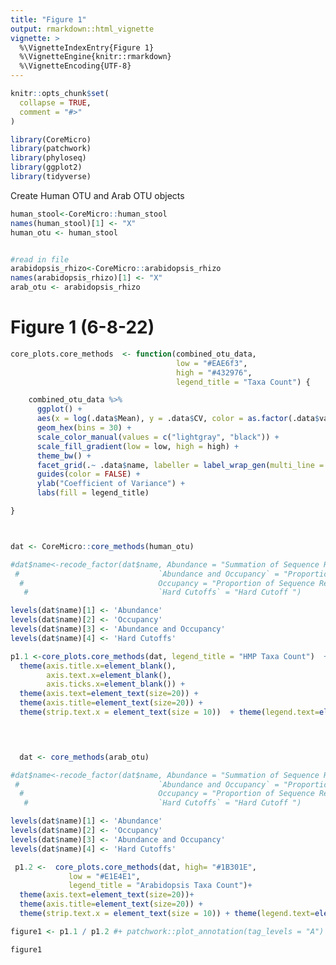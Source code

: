 ```yaml
---
title: "Figure 1"
output: rmarkdown::html_vignette
vignette: >
  %\VignetteIndexEntry{Figure 1}
  %\VignetteEngine{knitr::rmarkdown}
  %\VignetteEncoding{UTF-8}
---
```


```r
knitr::opts_chunk$set(
  collapse = TRUE,
  comment = "#>"
)
```

```r
library(CoreMicro)
library(patchwork)
library(phyloseq)
library(ggplot2)
library(tidyverse)
```

Create Human OTU and Arab OTU objects
```r
human_stool<-CoreMicro::human_stool
names(human_stool)[1] <- "X"
human_otu <- human_stool


#read in file
arabidopsis_rhizo<-CoreMicro::arabidopsis_rhizo
names(arabidopsis_rhizo)[1] <- "X"
arab_otu <- arabidopsis_rhizo
```

# Figure 1 (6-8-22)

```r
core_plots.core_methods  <- function(combined_otu_data,
                                     low = "#EAE6f3",
                                     high = "#432976",
                                     legend_title = "Taxa Count") {

    combined_otu_data %>%
      ggplot() +
      aes(x = log(.data$Mean), y = .data$CV, color = as.factor(.data$value)) +
      geom_hex(bins = 30) +
      scale_color_manual(values = c("lightgray", "black")) +
      scale_fill_gradient(low = low, high = high) +
      theme_bw() +
      facet_grid(.~ .data$name, labeller = label_wrap_gen(multi_line = TRUE)) +
      guides(color = FALSE) +
      ylab("Coefficient of Variance") +
      labs(fill = legend_title)

}



dat <- CoreMicro::core_methods(human_otu)

#dat$name<-recode_factor(dat$name, Abundance = "Summation of Sequence Reads ", 
 #                               `Abundance and Occupancy` = "Proportion of Sequence Reads and Replicates ",
  #                              Occupancy = "Proportion of Sequence Replicates ",
   #                             `Hard Cutoffs` = "Hard Cutoff ")

levels(dat$name)[1] <- 'Abundance'
levels(dat$name)[2] <- 'Occupancy'
levels(dat$name)[3] <- 'Abundance and Occupancy'
levels(dat$name)[4] <- 'Hard Cutoffs'

p1.1 <-core_plots.core_methods(dat, legend_title = "HMP Taxa Count")  +
  theme(axis.title.x=element_blank(),
        axis.text.x=element_blank(),
        axis.ticks.x=element_blank()) +                                                           
  theme(axis.text=element_text(size=20)) + 
  theme(axis.title=element_text(size=20)) + 
  theme(strip.text.x = element_text(size = 10))  + theme(legend.text=element_text(size=22)) + theme(legend.title = element_text(size = 24))



  
  dat <- core_methods(arab_otu)

#dat$name<-recode_factor(dat$name, Abundance = "Summation of Sequence Reads ", 
 #                               `Abundance and Occupancy` = "Proportion of Sequence Reads and Replicates ",
  #                              Occupancy = "Proportion of Sequence Replicates ",
   #                             `Hard Cutoffs` = "Hard Cutoff ")

levels(dat$name)[1] <- 'Abundance'
levels(dat$name)[2] <- 'Occupancy'
levels(dat$name)[3] <- 'Abundance and Occupancy'
levels(dat$name)[4] <- 'Hard Cutoffs'

 p1.2 <-  core_plots.core_methods(dat, high= "#1B301E", 
             low = "#E1E4E1", 
             legend_title = "Arabidopsis Taxa Count")+                                                           
  theme(axis.text=element_text(size=20))+ 
  theme(axis.title=element_text(size=20)) + 
  theme(strip.text.x = element_text(size = 10)) + theme(legend.text=element_text(size=22)) + theme(legend.title = element_text(size = 24))   

figure1 <- p1.1 / p1.2 #+ patchwork::plot_annotation(tag_levels = "A")

figure1
```




